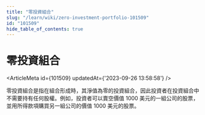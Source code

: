 ```yaml
---
title: "零投資組合"
slug: "/learn/wiki/zero-investment-portfolio-101509"
id: "101509"
hide_table_of_contents: true
---
```



# 零投資組合

<ArticleMeta id={101509} updatedAt={'2023-09-26 13:58:58'} />
<div className='border-solid border-b border-t-0 my-4 border-[var(--ifm-color-gray-300)]' />

零投資組合是指在組合形成時，其淨值為零的投資組合，因此投資者在投資組合中不需要持有任何股權。例如，投資者可以賣空價值 1000 美元的一組公司的股票，並用所得款項購買另一組公司的價值 1000 美元的股票。
